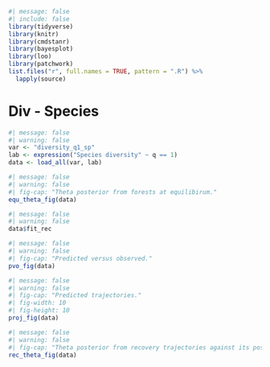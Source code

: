 ```r
#| message: false
#| include: false
library(tidyverse)
library(knitr)
library(cmdstanr)
library(bayesplot)
library(loo)
library(patchwork)
list.files("r", full.names = TRUE, pattern = ".R") %>%
  lapply(source)
```

# Div - Species {.unnumbered}

```r
#| message: false
#| warning: false
var <- "diversity_q1_sp"
lab <- expression("Species diversity" ~ q == 1)
data <- load_all(var, lab)
```

```r
#| message: false
#| warning: false
#| fig-cap: "Theta posterior from forests at equilibirum."
equ_theta_fig(data)
```

```r
#| message: false
#| warning: false
data$fit_rec
```

```r
#| message: false
#| warning: false
#| fig-cap: "Predicted versus observed."
pvo_fig(data)
```

```r
#| message: false
#| warning: false
#| fig-cap: "Predicted trajectories."
#| fig-width: 10
#| fig-height: 10
proj_fig(data)
```

```r
#| message: false
#| warning: false
#| fig-cap: "Theta posterior from recovery trajectories against its posterior."
rec_theta_fig(data)
```
